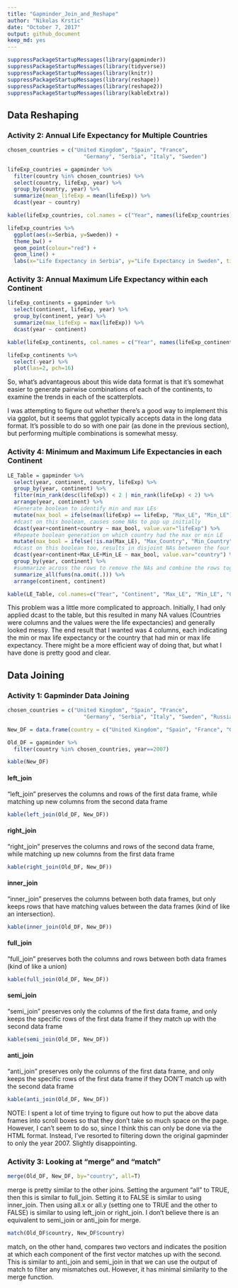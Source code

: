 ```yaml
---
title: "Gapminder_Join_and_Reshape"
author: "Nikolas Krstic"
date: "October 7, 2017"
output: github_document
keep_md: yes
---
```


```r
suppressPackageStartupMessages(library(gapminder))
suppressPackageStartupMessages(library(tidyverse))
suppressPackageStartupMessages(library(knitr))
suppressPackageStartupMessages(library(reshape))
suppressPackageStartupMessages(library(reshape2))
suppressPackageStartupMessages(library(kableExtra))
```

## Data Reshaping

### Activity 2: Annual Life Expectancy for Multiple Countries

```r
chosen_countries = c("United Kingdom", "Spain", "France",
                        "Germany", "Serbia", "Italy", "Sweden")

lifeExp_countries = gapminder %>%
  filter(country %in% chosen_countries) %>%
  select(country, lifeExp, year) %>%
  group_by(country, year) %>%
  summarize(mean_lifeExp = mean(lifeExp)) %>%
  dcast(year ~ country)

kable(lifeExp_countries, col.names = c("Year", names(lifeExp_countries)[2:ncol(lifeExp_countries)]))
```

```r
lifeExp_countries %>%
  ggplot(aes(x=Serbia, y=Sweden)) +
  theme_bw() +
  geom_point(colour="red") +
  geom_line() +
  labs(x="Life Expectancy in Serbia", y="Life Expectancy in Sweden", title="Life Expectancy during 1952-2007")
```


### Activity 3: Annual Maximum Life Expectancy within each Continent

```r
lifeExp_continents = gapminder %>%
  select(continent, lifeExp, year) %>%
  group_by(continent, year) %>%
  summarize(max_lifeExp = max(lifeExp)) %>%
  dcast(year ~ continent)

kable(lifeExp_continents, col.names = c("Year", names(lifeExp_continents)[2:ncol(lifeExp_continents)]))
```

```r
lifeExp_continents %>%
  select(-year) %>%
  plot(las=2, pch=16)
```

So, what's advantageous about this wide data format is that it's somewhat easier to generate pairwise combinations of each of the continents, to examine the trends in each of the scatterplots.

I was attempting to figure out whether there's a good way to implement this via ggplot, but it seems that ggplot typically accepts data in the long data format. It's possible to do so with one pair (as done in the previous section), but performing multiple combinations is somewhat messy.


### Activity 4: Minimum and Maximum Life Expectancies in each Continent

```r
LE_Table = gapminder %>%
  select(year, continent, country, lifeExp) %>%
  group_by(year, continent) %>%
  filter(min_rank(desc(lifeExp)) < 2 | min_rank(lifeExp) < 2) %>% 
  arrange(year, continent) %>%
  #Generate boolean to identify min and max LEs
  mutate(max_bool = ifelse(max(lifeExp) == lifeExp, "Max_LE", "Min_LE")) %>%
  #dcast on this boolean, causes some NAs to pop up initially
  dcast(year+continent+country ~ max_bool, value.var="lifeExp") %>%
  #Repeate boolean generation on which country had the max or min LE
  mutate(max_bool = ifelse(!is.na(Max_LE), "Max_Country", "Min_Country")) %>%
  #dcast on this boolean too, results in disjoint NAs between the four columns made
  dcast(year+continent+Max_LE+Min_LE ~ max_bool, value.var="country") %>%
  group_by(year, continent) %>%
  #summarize across the rows to remove the NAs and combine the rows together
  summarize_all(funs(na.omit(.))) %>%
  arrange(continent, continent)

kable(LE_Table, col.names=c("Year", "Continent", "Max_LE", "Min_LE", "Country_with_Max_LE", "Country_with_Min_LE"))
```

This problem was a little more complicated to approach. Initially, I had only applied dcast to the table, but this resulted in many NA values (Countries were columns and the values were the life expectancies) and generally looked messy. The end result that I wanted was 4 columns, each indicating the min or max life expectancy or the country that had min or max life expectancy. There might be a more efficient way of doing that, but what I have done is pretty good and clear.


## Data Joining

### Activity 1: Gapminder Data Joining

```r
chosen_countries = c("United Kingdom", "Spain", "France",
                        "Germany", "Serbia", "Italy", "Sweden", "Russia")

New_DF = data.frame(country = c("United Kingdom", "Spain", "France", "Germany", "Serbia", "Italy", "Sweden", "Russia"), Language = c("English", "Spanish", "French", "German", "Serbian", "Italian", "Swedish", "Russian"), Capital = c("London", "Madrid", "Paris", "Berlin", "Belgrade", "Rome", "Stockholm", "Moscow"), NATO_Member = c("Yes", "Yes", "Yes", "Yes", "No", "Yes", "No", "No"))

Old_DF = gapminder %>%
  filter(country %in% chosen_countries, year==2007)

kable(New_DF)
```


#### left_join

"left_join" preserves the columns and rows of the first data frame, while matching up new columns from the second data frame
```r
kable(left_join(Old_DF, New_DF))
```


#### right_join
"right_join" preserves the columns and rows of the second data frame, while matching up new columns from the first data frame
```r
kable(right_join(Old_DF, New_DF))
```


#### inner_join
"inner_join" preserves the columns between both data frames, but only keeps rows that have matching values between the data frames (kind of like an intersection).
```r
kable(inner_join(Old_DF, New_DF))
```


#### full_join
"full_join" preserves both the columns and rows between both data frames (kind of like a union)
```r
kable(full_join(Old_DF, New_DF))
```


#### semi_join
"semi_join" preserves only the columns of the first data frame, and only keeps the specific rows of the first data frame if they match up with the second data frame
```r
kable(semi_join(Old_DF, New_DF))
```


#### anti_join
"anti_join" preserves only the columns of the first data frame, and only keeps the specific rows of the first data frame if they DON'T match up with the second data frame
```r
kable(anti_join(Old_DF, New_DF))
```


NOTE: I spent a lot of time trying to figure out how to put the above data frames into scroll boxes so that they don't take so much space on the page.  However, I can't seem to do so, since I think this can only be done via the HTML format. Instead, I've resorted to filtering down the original gapminder to only the year 2007. Slightly disappointing.

### Activity 3: Looking at "merge" and "match"

```r
merge(Old_DF, New_DF, by="country", all=T)
```

merge is pretty similar to the other joins. Setting the argument "all" to TRUE, then this is similar to full_join. Setting it to FALSE is similar to using inner_join. Then using all.x or all.y (setting one to TRUE and the other to FALSE) is similar to using left_join or right_join. I don't believe there is an equivalent to semi_join or anti_join for merge.

```r
match(Old_DF$country, New_DF$country)
```

match, on the other hand, compares two vectors and indicates the position at which each component of the first vector matches up with the second. This is similar to anti_join and semi_join in that we can use the output of match to filter any mismatches out. However, it has minimal similarity to the merge function.








